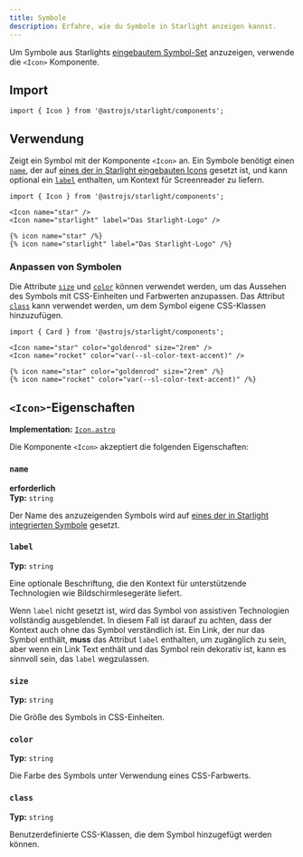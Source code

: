 ```yaml
---
title: Symbole
description: Erfahre, wie du Symbole in Starlight anzeigen kannst.
---
```



Um Symbole aus Starlights [eingebautem Symbol-Set](/de/reference/icons/#alle-symbole) anzuzeigen, verwende die `<Icon>` Komponente.


<Preview>

<Icon
	slot="preview"
	name="open-book"
	color="var(--sl-color-text-accent)"
	size="4rem"
/>

</Preview>

## Import

```tsx
import { Icon } from '@astrojs/starlight/components';
```

## Verwendung

Zeigt ein Symbol mit der Komponente `<Icon>` an.
Ein Symbole benötigt einen [`name`](#name), der auf [eines der in Starlight eingebauten Icons](/de/reference/icons/#alle-symbole) gesetzt ist, und kann optional ein [`label`](#label) enthalten, um Kontext für Screenreader zu liefern.

<Preview>

```mdx
import { Icon } from '@astrojs/starlight/components';

<Icon name="star" />
<Icon name="starlight" label="Das Starlight-Logo" />
```

<Fragment slot="markdoc">

```markdoc
{% icon name="star" /%}
{% icon name="starlight" label="Das Starlight-Logo" /%}
```

</Fragment>

<Fragment slot="preview">
	<Icon name="star" />
	<Icon name="starlight" label="Das Starlight-Logo" />
</Fragment>

</Preview>

### Anpassen von Symbolen

Die Attribute [`size`](#size) und [`color`](#color) können verwendet werden, um das Aussehen des Symbols mit CSS-Einheiten und Farbwerten anzupassen.
Das Attribut [`class`](#class) kann verwendet werden, um dem Symbol eigene CSS-Klassen hinzuzufügen.

<Preview>

```mdx
import { Card } from '@astrojs/starlight/components';

<Icon name="star" color="goldenrod" size="2rem" />
<Icon name="rocket" color="var(--sl-color-text-accent)" />
```

<Fragment slot="markdoc">

```markdoc
{% icon name="star" color="goldenrod" size="2rem" /%}
{% icon name="rocket" color="var(--sl-color-text-accent)" /%}
```

</Fragment>

<Fragment slot="preview">
	<Icon name="star" color="goldenrod" size="2rem" />
	<Icon name="rocket" color="var(--sl-color-text-accent)" />
</Fragment>

</Preview>

## `<Icon>`-Eigenschaften

**Implementation:** [`Icon.astro`](https://github.com/withastro/starlight/blob/main/packages/starlight/user-components/Icon.astro)

Die Komponente `<Icon>` akzeptiert die folgenden Eigenschaften:

### `name`

**erforderlich**  
**Typ:** `string`

Der Name des anzuzeigenden Symbols wird auf [eines der in Starlight integrierten Symbole](/de/reference/icons/#alle-symbole) gesetzt.

### `label`

**Typ:** `string`

Eine optionale Beschriftung, die den Kontext für unterstützende Technologien wie Bildschirmlesegeräte liefert.

Wenn `label` nicht gesetzt ist, wird das Symbol von assistiven Technologien vollständig ausgeblendet.
In diesem Fall ist darauf zu achten, dass der Kontext auch ohne das Symbol verständlich ist.
Ein Link, der nur das Symbol enthält, **muss** das Attribut `label` enthalten, um zugänglich zu sein, aber wenn ein Link Text enthält und das Symbol rein dekorativ ist, kann es sinnvoll sein, das `label` wegzulassen.

### `size`

**Typ:** `string`

Die Größe des Symbols in CSS-Einheiten.

### `color`

**Typ:** `string`

Die Farbe des Symbols unter Verwendung eines CSS-Farbwerts.

### `class`

**Typ:** `string`

Benutzerdefinierte CSS-Klassen, die dem Symbol hinzugefügt werden können.
